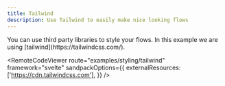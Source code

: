 ```yaml
---
title: Tailwind
description: Use Tailwind to easily make nice looking flows
---
```




<ExampleLayout>
You can use third party libraries to style your flows. In this example we are using [tailwind](https://tailwindcss.com/).

<RemoteCodeViewer
  route="examples/styling/tailwind"
  framework="svelte"
  sandpackOptions={{
    externalResources: ['https://cdn.tailwindcss.com'],
  }}
/>
</ExampleLayout>
